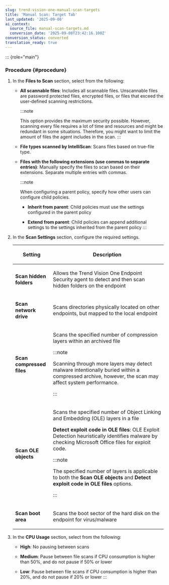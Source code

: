 ```yaml
---
slug: trend-vision-one-manual-scan-targets
title: 'Manual Scan: Target Tab'
last_updated: '2025-09-08'
ai_context:
  source_file: manual-scan-targets.md
  conversion_date: '2025-09-08T23:42:16.100Z'
conversion_status: converted
translation_ready: true
---
```


::: {role="main"}
### Procedure {#procedure}

1.  In the **Files to Scan** section, select from the following:

    - **All scannable files**: Includes all scannable files. Unscannable files are password protected files, encrypted files, or files that exceed the user-defined scanning restrictions.

      :::note

      This option provides the maximum security possible. However, scanning every file requires a lot of time and resources and might be redundant in some situations. Therefore, you might want to limit the amount of files the agent includes in the scan.
      :::

    - **File types scanned by IntelliScan**: Scans files based on true-file type.

    - **Files with the following extensions (use commas to separate entries)**: Manually specify the files to scan based on their extensions. Separate multiple entries with commas.

      :::note

      When configuring a parent policy, specify how other users can configure child policies.

      - **Inherit from parent**: Child policies must use the settings configured in the parent policy

      - **Extend from parent**: Child policies can append additional settings to the settings inherited from the parent policy
      :::

2.  In the **Scan Settings** section, configure the required settings.

    <table>
    <colgroup>
    <col style="width: 25%" />
    <col style="width: 75%" />
    </colgroup>
    <thead>
    <tr>
    <th><p>Setting</p></th>
    <th><p>Description</p></th>
    </tr>
    </thead>
    <tbody>
    <tr>
    <td><p><strong>Scan hidden folders</strong></p></td>
    <td><p>Allows the Trend Vision One Endpoint Security agent to detect and then scan hidden folders on the endpoint</p></td>
    </tr>
    <tr>
    <td><p><strong>Scan network drive</strong></p></td>
    <td><p>Scans directories physically located on other endpoints, but mapped to the local endpoint</p></td>
    </tr>
    <tr>
    <td><p><strong>Scan compressed files</strong></p></td>
    <td><p>Scans the specified number of compression layers within an archived file</p>
    

    :::note
    
    <p>Scanning through more layers may detect malware intentionally buried within a compressed archive, however, the scan may affect system performance.</p>
    

    :::

    </td>
    </tr>
    <tr>
    <td><p><strong>Scan OLE objects</strong></p></td>
    <td><p>Scans the specified number of Object Linking and Embedding (OLE) layers in a file</p>
    <p><strong>Detect exploit code in OLE files</strong>: OLE Exploit Detection heuristically identifies malware by checking Microsoft Office files for exploit code.</p>
    

    :::note
    
    <p>The specified number of layers is applicable to both the <strong>Scan OLE objects</strong> and <strong>Detect exploit code in OLE files</strong> options.</p>
    

    :::

    </td>
    </tr>
    <tr>
    <td><p><strong>Scan boot area</strong></p></td>
    <td><p>Scans the boot sector of the hard disk on the endpoint for virus/malware</p></td>
    </tr>
    </tbody>
    </table>

3.  In the **CPU Usage** section, select from the following:

    - **High**: No pausing between scans

    - **Medium**: Pause between file scans if CPU consumption is higher than 50%, and do not pause if 50% or lower

    - **Low**: Pause between file scans if CPU consumption is higher than 20%, and do not pause if 20% or lower
:::
